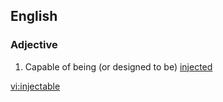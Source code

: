 ==English==

===Adjective===
{{en-adj|-}}

# Capable of being (or designed to be) [[injected]]

[[vi:injectable]]